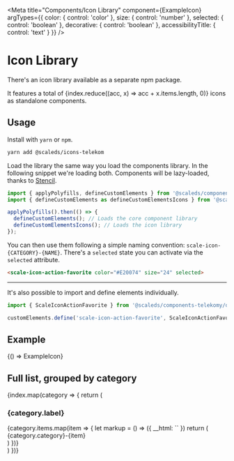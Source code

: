 
<Meta
  title="Components/Icon Library"
  component={ExampleIcon}
  argTypes={{
    color: { control: 'color' },
    size: { control: 'number' },
    selected: { control: 'boolean' },
    decorative: { control: 'boolean' },
    accessibilityTitle: { control: 'text' }
  }}
/>

# Icon Library

There's an icon library available as a separate npm package.

<p>It features a total of {index.reduce((acc, x) => acc + x.items.length, 0)} icons as standalone components.</p>

## Usage

Install with `yarn` or `npm`.

```bash
yarn add @scaleds/icons-telekom
```

Load the library the same way you load the components library. In the following snippet we're loading both. Components will be lazy-loaded, thanks to [Stencil](https://stenciljs.com/).

```js
import { applyPolyfills, defineCustomElements } from '@scaleds/components-telekom/loader';
import { defineCustomElements as defineCustomElementsIcons } from '@scaleds/icons-telekom/loader';

applyPolyfills().then(() => {
  defineCustomElements(); // Loads the core component library
  defineCustomElementsIcons(); // Loads the icon library
});
```

You can then use them following a simple naming convention: `scale-icon-{CATEGORY}-{NAME}`. There's a `selected` state you can activate via the `selected` attribute.

```html
<scale-icon-action-favorite color="#E20074" size="24" selected>
```

---

It's also possible to import and define elements individually.

```js
import { ScaleIconActionFavorite } from '@scaleds/components-telekomy/dist/custom-elements';

customElements.define('scale-icon-action-favorite', ScaleIconActionFavorite);
```

## Example

<Canvas withSource="none">
  <Story name="Example" args={{
    color: '#E20074',
    selected: true,
    size: 24,
    accessibilityTitle: '',
    decorative: false
  }}>
    {() => ExampleIcon}
  </Story>
</Canvas>

<Props story="Example" />

## Full list, grouped by category

<div style={{ marginTop: 16 }}>
  {index.map(category => {
    return (
      <div key={category.category}>
        <h3>{category.label}</h3>
        <div style={{
          display: 'grid',
          gridTemplateColumns: 'repeat(auto-fill, minmax(240px, 1fr))',
          gap: 16,
          marginTop: 32
        }}>
          {category.items.map(item => {
            let markup = () => ({
              __html: `<scale-icon-${category.category}-${item} />`
            })
            return (
              <div key={item}>
                <span>
                  <span style={{ color: '#7C7C7C' }}>{category.category}-</span>{item}
                </span>
                <Canvas mdxSource={markup().__html}>
                  <span dangerouslySetInnerHTML={markup()}></span>
                </Canvas>
              </div>
            )
          })}
        </div>
      </div>
    )
  })}
</div>
